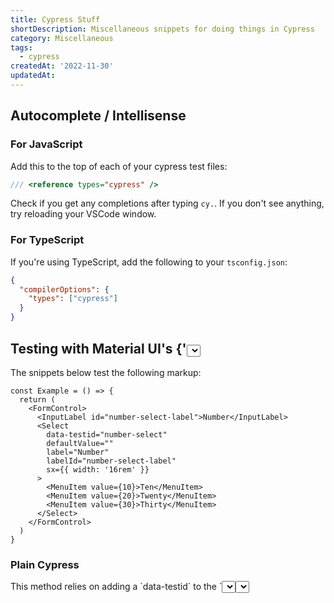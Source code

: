 ```yaml
---
title: Cypress Stuff
shortDescription: Miscellaneous snippets for doing things in Cypress
category: Miscellaneous
tags:
  - cypress
createdAt: '2022-11-30'
updatedAt:
---
```


## Autocomplete / Intellisense

### For JavaScript

Add this to the top of each of your cypress test files:

```js
/// <reference types="cypress" />
```

Check if you get any completions after typing `cy.`. If you don't see anything,
try reloading your VSCode window.

### For TypeScript

If you're using TypeScript, add the following to your `tsconfig.json`:

```json
{
  "compilerOptions": {
    "types": ["cypress"]
  }
}
```

## Testing with Material UI's {'<Select>'} Component

The snippets below test the following markup:

```tsx
const Example = () => {
  return (
    <FormControl>
      <InputLabel id="number-select-label">Number</InputLabel>
      <Select
        data-testid="number-select"
        defaultValue=""
        label="Number"
        labelId="number-select-label"
        sx={{ width: '16rem' }}
      >
        <MenuItem value={10}>Ten</MenuItem>
        <MenuItem value={20}>Twenty</MenuItem>
        <MenuItem value={30}>Thirty</MenuItem>
      </Select>
    </FormControl>
  )
}
```

### Plain Cypress

<Note variant="warning">
  This method relies on adding a `data-testid` to the `<Select>`, and doesn't
  best reflect how an actual user would use it.
</Note>

```js
describe('some tests', () => {
  it('should work', () => {
    // Find the select using its `testid`
    cy.get('[data-testid="number-select"]')
      // alias the input for use later
      .as('number-select')
      // Click it
      .click()

    // Find the listbox that contains the options
    cy.get('[role="listbox"]')
      // Find the option with the value you want to click
      .get('[role="option"][data-value="20"]')
      // Click it
      .click()

    // Find the select by its label
    cy.get('@number-select')
      // Check that value was selected correctly
      .contains(/twenty/i)
  })
})
```

### With `@testing-library/cypress`

<Note variant="info">
  This method requires that the select have a label, where the `id` on the
  label equals the `labelId` prop on the Select. It's a bit more work, but it's
  probably what you'd want anyway (having a label for the `<Select>`) and makes
  your component more accessible.
</Note>

```js
describe('some tests', () => {
  it('should work', () => {
    // Find the select by its label
    cy.findByLabelText(/number/i)
      // alias the input for use later
      .as('number-select')
      // Click it
      .click()

    // Find the listbox that contains the options by its label text
    cy.findByLabelText(/number/i, { selector: '[role="listbox"]' })
      // Find the option with the value you want to click by the text that's shown
      .findByText(/twenty/i, { selector: '[role="option"]' })
      // Click it
      .click()

    // Get the select by its alias
    cy.get('@number-select')
      // Check that value was selected correctly
      .contains(/twenty/i)
  })
})
```

<Note variant="info">
  Remember to add `import '@testing-library/cypress/add-commands'` to
  `cypress/support/commands.js`. See more details
  [here](https://testing-library.com/docs/cypress-testing-library/intro).
</Note>
